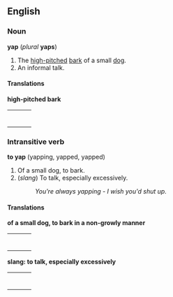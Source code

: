 ==English==
===Noun===
'''yap''' (''plural'' '''yaps''')

#The [[high-pitched]] [[bark]] of a small [[dog]].
#An informal talk.

====Translations====

'''high-pitched bark'''
{| border=0  width=100%
|-
|bgcolor="#FFFFE0" valign=top width=48%|
{|
|}
| width=1% |
|bgcolor="#FFFFE0" valign=top width=48%|
{|
|}
|}

===Intransitive verb===
'''to yap''' (yapping, yapped, yapped)

#Of a small dog, to bark.
#(''slang'') To talk, especially excessively.
#:''You're always yapping - I wish you'd shut up.''

====Translations====

'''of a small dog, to bark in a non-growly manner'''
{| border=0  width=100%
|-
|bgcolor="#FFFFE0" valign=top width=48%|
{|
|}
| width=1% |
|bgcolor="#FFFFE0" valign=top width=48%|
{|
|}
|}

'''slang: to talk, especially excessively'''
{| border=0  width=100%
|-
|bgcolor="#FFFFE0" valign=top width=48%|
{|
|}
| width=1% |
|bgcolor="#FFFFE0" valign=top width=48%|
{|
|}
|}